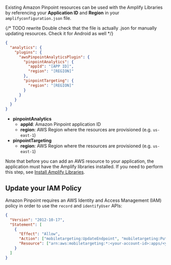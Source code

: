 Existing Amazon Pinpoint resources can be used with the Amplify Libraries by referencing your **Application ID** and **Region** in your `amplifyconfiguration.json` file.

{/* TODO rewrite Double check that the file is actually .json for manually updating resources. Check it for Android as well */}

```json
{
  "analytics": {
    "plugins": {
      "awsPinpointAnalyticsPlugin": {
        "pinpointAnalytics": {
          "appId": "[APP ID]",
          "region": "[REGION]"
        },
        "pinpointTargeting": {
          "region": "[REGION]"
        }
      }
    }
  }
}
```

- **pinpointAnalytics**
  - **appId**: Amazon Pinpoint application ID
  - **region**: AWS Region where the resources are provisioned (e.g. `us-east-1`)
- **pinpointTargeting**
  - **region**: AWS Region where the resources are provisioned (e.g. `us-east-1`)

Note that before you can add an AWS resource to your application, the application must have the Amplify libraries installed. If you need to perform this step, see [Install Amplify Libraries](/gen1/[platform]/prev/start/project-setup/create-application/#n2-install-amplify-libraries).

## Update your IAM Policy

Amazon Pinpoint requires an AWS Identity and Access Management (IAM) policy in order to use the `record` and `identifyUser` APIs:
```json
{
  "Version": "2012-10-17",
  "Statement": [
    {
      "Effect": "Allow",
      "Action": ["mobiletargeting:UpdateEndpoint", "mobiletargeting:PutEvents"],
      "Resource": ["arn:aws:mobiletargeting:*:<your-account-id>:apps/<your-pinpoint-app-id>*"]
    }
  ]
}
```
